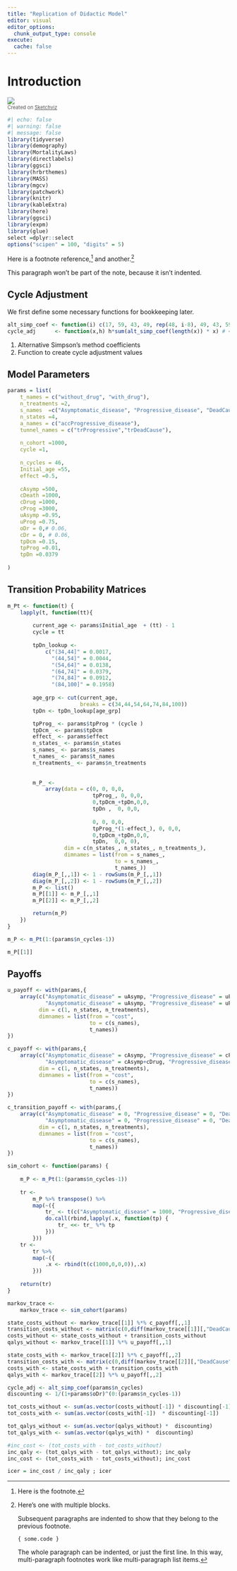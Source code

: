 ```yaml
---
title: "Replication of Didactic Model"
editor: visual
editor_options: 
  chunk_output_type: console
execute: 
  cache: false
---
```


# Introduction

<div><a href='//sketchviz.com/@graveja0/87115c93ff6ac666674b88e1b30aec15'><img src='https://sketchviz.com/@graveja0/87115c93ff6ac666674b88e1b30aec15/696391f92d96cd0be0fe09157ba6247d0dd84cc9.sketchy.png' style='max-width: 100%;'></a><br/><span style='font-size: 80%;color:#555;'>Created on <a href='//sketchviz.com/' style='color:#555;'>Sketchviz</a></span></div>


```r
#| echo: false
#| warning: false
#| message: false
library(tidyverse)
library(demography)
library(MortalityLaws)
library(directlabels)
library(ggsci)
library(hrbrthemes)
library(MASS)
library(mgcv)
library(patchwork)
library(knitr)
library(kableExtra)
library(here)
library(ggsci)
library(expm)
library(glue)
select =dplyr::select
options("scipen" = 100, "digits" = 5)
```


Here is a footnote reference,[^1] and another.[^longnote]

[^1]: Here is the footnote.

[^longnote]: Here's one with multiple blocks.

    Subsequent paragraphs are indented to show that they
belong to the previous footnote.

        { some.code }

    The whole paragraph can be indented, or just the first
    line.  In this way, multi-paragraph footnotes work like
    multi-paragraph list items.

This paragraph won't be part of the note, because it
isn't indented.


## Cycle Adjustment
We first define some necessary functions for bookkeeping later. 

```r
alt_simp_coef <- function(i) c(17, 59, 43, 49, rep(48, i-8), 49, 43, 59, 17) / 48 # <1>
cycle_adj      <- function(x,h) h*sum(alt_simp_coef(length(x)) * x) # <2>
```
1. Alternative Simpson's method coefficients
2. Function to create cycle adjustment values

## Model Parameters



```r
params = list(
    t_names = c("without_drug", "with_drug"),
    n_treatments =2,
    s_names  =c("Asymptomatic_disease", "Progressive_disease", "DeadCause","Dead"),
    n_states =4,
    a_names = c("accProgressive_disease"),
    tunnel_names = c("trProgressive","trDeadCause"),
    
    n_cohort =1000,
    cycle =1,
    
    n_cycles = 46,
    Initial_age =55,
    effect =0.5, 
    
    cAsymp =500,
    cDeath =1000,
    cDrug =1000,
    cProg =3000,
    uAsymp =0.95,
    uProg =0.75,
    oDr = 0,# 0.06,
    cDr = 0, # 0.06,
    tpDcm =0.15,
    tpProg =0.01,
    tpDn =0.0379 
    
)
```

## Transition Probability Matrices

```r
m_Pt <- function(t) {
    lapply(t, function(tt){
        
        current_age <- params$Initial_age  + (tt) - 1
        cycle = tt
        
        tpDn_lookup <-
            c("(34,44]" = 0.0017,
              "(44,54]" = 0.0044,
              "(54,64]" = 0.0138,
              "(64,74]" = 0.0379,
              "(74,84]" = 0.0912,
              "(84,100]" = 0.1958)
        
        age_grp <- cut(current_age, 
                       breaks = c(34,44,54,64,74,84,100))
        tpDn <- tpDn_lookup[age_grp]

        tpProg_ <- params$tpProg * (cycle )
        tpDcm_ <- params$tpDcm 
        effect_ <- params$effect
        n_states_ <- params$n_states
        s_names_ <- params$s_names
        t_names_ <- params$t_names
        n_treatments_ <- params$n_treatments
        
 
        m_P_ <- 
            array(data = c(0, 0, 0,0,
                           tpProg_, 0, 0,0,
                           0,tpDcm_+tpDn,0,0,
                           tpDn ,  0, 0,0,
                           
                           0, 0, 0,0,
                           tpProg_*(1-effect_), 0, 0,0,
                           0,tpDcm_+tpDn,0,0,
                           tpDn,  0,0, 0),
                  dim = c(n_states_, n_states_, n_treatments_),
                  dimnames = list(from = s_names_,
                                  to = s_names_,
                                  t_names_))
        diag(m_P_[,,1]) <- 1 - rowSums(m_P_[,,1])
        diag(m_P_[,,2]) <- 1 - rowSums(m_P_[,,2])
        m_P <- list()
        m_P[[1]] <- m_P_[,,1]
        m_P[[2]] <- m_P_[,,2]

        return(m_P)
    })
}

m_P <- m_Pt(1:(params$n_cycles-1))
```

```r
m_P[[1]]
```

## Payoffs

```r
u_payoff <- with(params,{
    array(c("Asymptomatic_disease" = uAsymp, "Progressive_disease" = uProg, "DeadCause" = 0, "Dead" = 0, 
            "Asymptomatic_disease" = uAsymp, "Progressive_disease" = uProg,  "DeadCause" = 0, "Dead" = 0 ),
          dim = c(1, n_states, n_treatments),
          dimnames = list(from = "cost",
                          to = c(s_names),
                          t_names))
})

c_payoff <- with(params,{
    array(c("Asymptomatic_disease" = cAsymp, "Progressive_disease" = cProg, "DeadCause" = 0 , "Dead" = 0, 
            "Asymptomatic_disease" = cAsymp+cDrug, "Progressive_disease" = cProg, "DeadCause" = 0 , "Dead" = 0 ),
          dim = c(1, n_states, n_treatments),
          dimnames = list(from = "cost",
                          to = c(s_names),
                          t_names))
})

c_transition_payoff <- with(params,{
    array(c("Asymptomatic_disease" = 0, "Progressive_disease" = 0, "DeadCause" = cDeath , "Dead" = 0, 
            "Asymptomatic_disease" = 0, "Progressive_disease" = 0, "DeadCause" = cDeath , "Dead" = 0 ),
          dim = c(1, n_states, n_treatments),
          dimnames = list(from = "cost",
                          to = c(s_names),
                          t_names))
})
```

```r
sim_cohort <- function(params) {
    
    m_P <- m_Pt(1:(params$n_cycles-1))
    
    tr <- 
        m_P %>% transpose() %>% 
        map(~({
            tr_ <- t(c("Asymptomatic_disease" = 1000, "Progressive_disease" = 0, "DeadCause" = 0, "Dead" = 0))
            do.call(rbind,lapply(.x, function(tp) {
                tr_ <<- tr_ %*% tp
            }))
        }))
    tr <- 
        tr %>% 
        map(~({
            .x <- rbind(t(c(1000,0,0,0)),.x)
        }))
    
    return(tr)
}

markov_trace <- 
    markov_trace <- sim_cohort(params)

state_costs_without <- markov_trace[[1]] %*% c_payoff[,,1]
transition_costs_without <- matrix(c(0,diff(markov_trace[[1]][,"DeadCause"]))) * params$cDeath
costs_without <- state_costs_without + transition_costs_without
qalys_without <- markov_trace[[1]] %*% u_payoff[,,1]

state_costs_with <- markov_trace[[2]] %*% c_payoff[,,2]
transition_costs_with <- matrix(c(0,diff(markov_trace[[2]][,"DeadCause"]))) * params$cDeath
costs_with <- state_costs_with + transition_costs_with
qalys_with <- markov_trace[[2]] %*% u_payoff[,,2]

cycle_adj <- alt_simp_coef(params$n_cycles)
discounting <- 1/(1+params$oDr)^(0:(params$n_cycles-1))

tot_costs_without <- sum(as.vector(costs_without[-1]) * discounting[-1])
tot_costs_with <- sum(as.vector(costs_with[-1])  * discounting[-1])

tot_qalys_without <- sum(as.vector(qalys_without) *  discounting)
tot_qalys_with <- sum(as.vector(qalys_with) *  discounting)

#inc_cost <- (tot_costs_with - tot_costs_without) 
inc_qaly <- (tot_qalys_with - tot_qalys_without); inc_qaly
inc_cost <- (tot_costs_with - tot_costs_without); inc_cost

icer = inc_cost / inc_qaly ; icer

```

